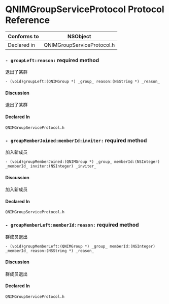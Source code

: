 # QNIMGroupServiceProtocol Protocol Reference

Conforms to | NSObject  
---|---  
Declared in | QNIMGroupServiceProtocol.h  
  
### `- groupLeft:reason:` required method

退出了某群

`- (void)groupLeft:(QNIMGroup *) _group_ reason:(NSString *) _reason_`

#### Discussion

退出了某群

#### Declared In

`QNIMGroupServiceProtocol.h`

### `- groupMemberJoined:memberId:inviter:` required method

加入新成员

`- (void)groupMemberJoined:(QNIMGroup *) _group_ memberId:(NSInteger)
_memberId_ inviter:(NSInteger) _inviter_`

#### Discussion

加入新成员

#### Declared In

`QNIMGroupServiceProtocol.h`

### `- groupMemberLeft:memberId:reason:` required method

群成员退出

`- (void)groupMemberLeft:(QNIMGroup *) _group_ memberId:(NSInteger) _memberId_
reason:(NSString *) _reason_`

#### Discussion

群成员退出

#### Declared In

`QNIMGroupServiceProtocol.h`


